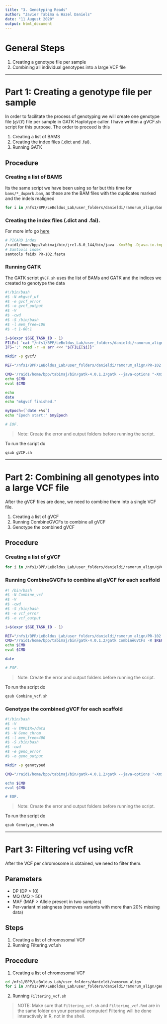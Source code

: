 ```yaml
---
title: "3. Genotyping Reads"
author: "Javier Tabima & Hazel Daniels"
date: "11 August 2020"
output: html_document
---
```


# General Steps

1. Creating a genotype file per sample
2. Combining all individual genotypes into a large VCF file

***

# Part 1: Creating a genotype file per sample

In order to facilitate the process of genotyping we will create one genotype file (`gVCF`) file per sample in GATK Haplotype caller. I have written a gVCF.sh script for this purpose. The order to proceed is this

1. Creating a list of BAMS
2. Creating the index files (.dict and .fai).
3. Running GATK

## Procedure

### Creating a list of BAMS

Its the same script we have been using so far but this time for `bams/*_dupmrk.bam`, as these are the BAM files with the duplicates marked and the indels realigned

```bash
for i in /nfs1/BPP/LeBoldus_Lab/user_folders/danieldi/ramorum_align/bams/*_dupmrk.bam; do a=$(basename $i| sed 's/_dupmrk.bam//g'); b=$(readlink -f $i); printf $a";"$b"\n"; done > bams.list
```

### Creating the index files (.dict and .fai).

For more info go [here](https://gatkforums.broadinstitute.org/gatk/discussion/1601/how-can-i-prepare-a-fasta-file-to-use-as-reference)

```bash
# PICARD index
/raid1/home/bpp/tabimaj/bin/jre1.8.0_144/bin/java -Xmx50g -Djava.io.tmpdir=/data -jar /raid1/home/bpp/tabimaj/bin/picard.jar CreateSequenceDictionary R=PR-102.fasta O=PR-102.dict
# Samtools index
samtools faidx PR-102.fasta
```

### Running GATK

The GATK script `gVCF.sh` uses the list of BAMs and GATK and the indices we created to genotype the data

```gVCF.sh
#!/bin/bash
#$ -N mkgvcf_uf
#$ -e gvcf_error
#$ -o gvcf_output
#$ -V
#$ -cwd
#$ -S /bin/bash
#$ -l mem_free=10G
#$ -t 1-60:1

i=$(expr $SGE_TASK_ID - 1)
FILE=( `cat "/nfs1/BPP/LeBoldus_Lab/user_folders/danieldi/ramorum_align/bams.list" `)
IFS=';' read -r -a arr <<< "${FILE[$i]}"

mkdir -p gvcf/

REF="/nfs1/BPP/LeBoldus_Lab/user_folders/danieldi/ramorum_align/PR-102.fasta"

CMD='/raid1/home/bpp/tabimaj/bin/gatk-4.0.1.2/gatk --java-options "-Xmx10g -Djava.io.tmpdir=/data" HaplotypeCaller --reference $REF --ERC GVCF -ploidy 2 --input ${arr[1]} -O gvcf/${arr[0]}.g.vcf.gz'
echo $CMD
eval $CMD

echo
date
echo "mkgvcf finished."

myEpoch=(`date +%s`)
echo "Epoch start:" $myEpoch

# EOF.
```

>Note: Create the error and output folders before running the script.

To run the script do

```bash
qsub gVCF.sh
```

***

# Part 2: Combining all genotypes into a large VCF file

After the gVCF files are done, we need to combine them into a single VCF file.

1. Creating a list of gVCF
2. Running CombineGVCFs to combine all gVCF
3. Genotype the combined gVCF

## Procedure

### Creating a list of gVCF

```bash
for i in /nfs1/BPP/LeBoldus_Lab/user_folders/danieldi/ramorum_align/gVCF/*; do readlink -f $i; done > gvcf.list
```


### Running CombineGVCFs to combine all gVCF for each scaffold

```Combine_vcf.sh
#! /bin/bash
#$ -N Combine_vcf
#$ -V
#$ -cwd
#$ -S /bin/bash
#$ -e vcf_error
#$ -o vcf_output

i=$(expr $SGE_TASK_ID - 1)

REF="/nfs1/BPP/LeBoldus_Lab/user_folders/danieldi/ramorum_align/PR-102.fasta"
CMD="/raid1/home/bpp/tabimaj/bin/gatk-4.0.1.2/gatk CombineGVCFs -R $REF -V gvcf.list  -O ramorum_2020_05.gvcf.gz"
echo $CMD
eval $CMD

date

# EOF.
```

>Note: Create the error and output folders before running the script.

To run the script do

```bash
qsub Combine_vcf.sh
```

### Genotype the combined gVCF for each scaffold

```Genotype_chrom.sh
#!/bin/bash
#$ -V
#$ -v TMPDIR=/data
#$ -N Geno_chrom
#$ -l mem_free=40G
#$ -S /bin/bash
#$ -cwd
#$ -e geno_error
#$ -o geno_output

mkdir -p genotyped

CMD="/raid1/home/bpp/tabimaj/bin/gatk-4.0.1.2/gatk --java-options '-Xmx40g -Djava.io.tmpdir=/data -XX:ParallelGCThreads=1' GenotypeGVCFs -R /nfs1/BPP/LeBoldus_Lab/user_folders/danieldi/ramorum_align/P$

echo $CMD
eval $CMD

# EOF.
```

>Note: Create the error and output folders before running the script.

To run the script do

```bash
qsub Genotype_chrom.sh
```

***

# Part 3: Filtering vcf using vcfR

After the VCF per chromosome is obtained, we need to filter them.

## Parameters
 - DP (DP > 10)
 - MQ (MQ > 50)
 - MAF (MAF > Allele present in two samples)
 - Per-variant missingness (removes variants with more than 20% missing data)

## Steps

1. Creating a list of chromosomal VCF
2. Running Filtering.vcf.sh

## Procedure

1. Creating a list of chromosomal VCF

```bash
cd /nfs1/BPP/LeBoldus_Lab/user_folders/danieldi/ramorum_align
for i in /nfs1/BPP/LeBoldus_Lab/user_folders/danieldi/ramorum_align/genotyped/*.vcf.gz; do readlink -f $i; done > chrom_vcf.list
```

2. Running `Filtering_vcf.sh`

> NOTE: Make sure that `Filtering_vcf.sh` and `Filtering_vcf.Rmd` are in the same folder on your personal computer! Filtering will be done interactively in R, not in the shell.